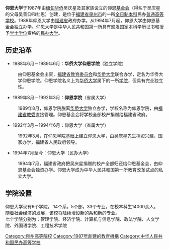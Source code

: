 {{Unreferenced|time=2022-05-19T03:02:48+00:00}}
{{高校
|名称            =仰恩大学
|外文名          =Yang-En University
|图像            =
|图像说明        =
|拉丁名称        =
|校训            =学会做人 守信笃行<br />学会做事 创业有成
|中译            =
|建校            =1987年
|闭校            =
|校庆            =
|类型            =民办普通高等学校
|宗教            =
|捐款            =
|主管官员        =
|主席            =[[林惠|林惠]]
|书记            =
|校监            =
|校长            =[[朱秀文|朱秀文]]
|党委书记        =[[程如平|程如平]]
|副校长          =[[吴本湘|吴本湘]]
|superintendent=
|教务长          =
|副校监          =
|principal     =
|院长            =
|director      =
|头衔            =
|头衔者          =
|教师            =
|职工            =
|学生            =
|本科生          =约10000
|研究生          =约4000
|博士生          =约400
|其他学生        =
|地址            ={{PRC}}[[福建省|福建省]][[泉州市|泉州市]][[洛江區|洛江區]][[馬甲鎮|馬甲鎮]]
|坐标            =
|校园环境        = 郊區
|面积            = 学校占地面积2000余亩<br />湖面面积1200亩<br />校舍建筑面积52万平方米<br />体育场馆面积20余万平方米
|旧校名          = 華僑大學仰恩學院<br/>仰恩學院
|free_label    =
|free          =
|体育项目        =
|代表色          =
|昵称            =
|吉祥物          =
|隶属            = [[福建省教育厅|福建省教育厅]]
|邮编            = 362014
|网站            = http://www.yeu.edu.cn/
|标志            =
|脚注            =
}}

'''仰恩大学'''于1987年由[[缅甸|缅甸]][[华侨|华侨]]吴庆星及其家族设立的仰恩[[基金会|基金会]]（得名于吴庆星的父母吴善仰和杜恩）创建，是位于[[福建省|福建省]][[泉州市|泉州市]]的一所[[全日制|全日制]][[本科|本科]]民办[[普通高等学校|普通高等学校]]。1988年仰恩大学由[[福建省|福建省]]政府办学。从1994年7月起，仰恩大学由仰恩基金会独立办学。仰恩大学是中华人民共和国第一所具有颁发国家[[本科|本科]]学历证书和授予[[学士|学士]][[学位|学位]]资格的[[私立大学|民办大学]]。

== 历史沿革 ==
*1988年6月－1989年6月：'''华侨大学仰恩学院'''（独立学院）
:由仰恩基金会出资，[[福建省教育厅|福建省教育委员会]]和[[华侨大学|华侨大学]]联合办学，定名为华侨大学仰恩学院。仰恩学院名义上为[[华侨大学|华侨大学]]属下的一所[[学院|学院]]，但具有完全独立性。
*1989年8月－1992年3月：'''仰恩学院'''（省属大学）
:1989年8月，仰恩学院脱离[[华侨大学|华侨大学]]独立办学，学校名称为仰恩学院，由[[福建省|福建省]][[教委|教委]]直接管理。仰恩基金会将学校全部校产捐赠给福建省政府。
*1992年3月－1994年6月：仰恩大学（省属大学）
:1992年3月，在仰恩学院基础上建立仰恩大学，由吴庆星先生捐资兴建，国家办学，福建省人民政府领导。
*1994年7月至今：仰恩大学（民办大学）
:1994年7月，福建省政府把吴庆星捐赠的校产全部归还给仰恩基金会，由仰恩基金会独资办学。仰恩大学成为中华人民共和国第一所教育改革试点的私立大学。

==学院设置==
仰恩大学现有6个学院， 14个系，5个部，33个专业，在校本科生14000余人。<br />
随着社会经济的发展，该校将陆续增设新的系和新的专业。<br />
七个学院分别为：管理学院、经济学院、计算机与信息学院、政法学院、人文学院、外国语学院、工程技术学院<br />

{{福建高等院校}}
{{民办大学}}

[[Category:泉州高等院校|Category:泉州高等院校]]
[[Category:1987年創建的教育機構|Category:1987年創建的教育機構]]
[[Category:中华人民共和国民办高等学校|Category:中华人民共和国民办高等学校]]